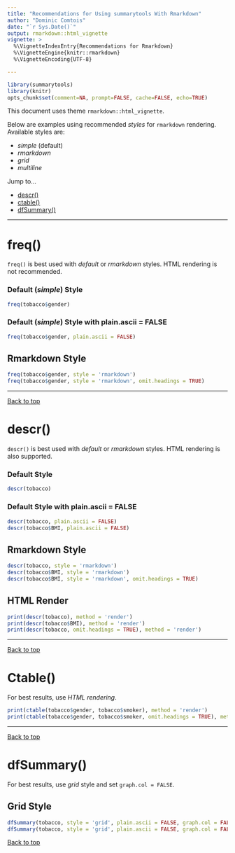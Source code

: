 ```yaml
---
title: "Recommendations for Using summarytools With Rmarkdown"
author: "Dominic Comtois"
date: "`r Sys.Date()`"
output: rmarkdown::html_vignette
vignette: >
  %\VignetteIndexEntry{Recommendations for Rmarkdown}
  %\VignetteEngine{knitr::rmarkdown}
  %\VignetteEncoding{UTF-8}

---
```


<!-- (output: html_document or html_vignette) -->

```r
library(summarytools)
library(knitr)
opts_chunk$set(comment=NA, prompt=FALSE, cache=FALSE, echo=TRUE)
```

This document uses theme `rmarkdown::html_vignette`.

Below are examples using recommended *styles* for `rmarkdown` rendering. Available styles are:  

- _simple_ (default)  
- _rmarkdown_  
- _grid_  
- _multiline_  
 
Jump to...

- [descr()](#descr)  
- [ctable()](#ctable)  
- [dfSummary()](#dfsummary)  


--------------------------------------------------------------------------------

# freq()

`freq()` is best used with _default_ or _rmarkdown_ styles. HTML rendering is not recommended.

### Default (_simple_) Style
```r
freq(tobacco$gender)
```

### Default (_simple_) Style with plain.ascii = FALSE
```r
freq(tobacco$gender, plain.ascii = FALSE)
```

## Rmarkdown Style
```r
freq(tobacco$gender, style = 'rmarkdown')
freq(tobacco$gender, style = 'rmarkdown', omit.headings = TRUE)
```

<!-- ### Grid Style -->
<!-- ```{r freq_grid, results='asis'} -->
<!-- freq(tobacco$gender, style = 'grid') -->
<!-- ``` -->

<!-- ## HTML Rendering -->
<!-- ```{r freq_html, results='asis'} -->
<!-- print(freq(tobacco$gender), method = 'render') -->
<!-- print(freq(tobacco$gender), method = 'render', omit.headings = TRUE) -->
<!-- ``` -->

 
------------------------------------------------------------------------------------
 
<a href="#top">Back to top</a>
 
# descr() {#descr}
`descr()` is best used with _default_ or _rmarkdown_ styles. HTML rendering is also supported.

### Default Style
```r
descr(tobacco)
```

### Default Style with plain.ascii = FALSE
```r
descr(tobacco, plain.ascii = FALSE)
descr(tobacco$BMI, plain.ascii = FALSE)
```

## Rmarkdown Style
```r
descr(tobacco, style = 'rmarkdown')
descr(tobacco$BMI, style = 'rmarkdown')
descr(tobacco$BMI, style = 'rmarkdown', omit.headings = TRUE)
```

<!-- ### Grid Style -->
<!-- ```{r descr_grid, results='asis'} -->
<!-- descr(tobacco, style = 'grid') -->
<!-- descr(tobacco$BMI, style = 'grid') -->
<!-- ``` -->

## HTML Render
```r
print(descr(tobacco), method = 'render')
print(descr(tobacco$BMI), method = 'render')
print(descr(tobacco, omit.headings = TRUE), method = 'render')
```

 
--------------------------------------------------------------------------------

<a href="#top">Back to top</a>

# Ctable() {#ctable}

For best results, use *HTML rendering*.
<!-- ## Default Style -->
<!-- ```{r ctable_default, results='asis'} -->
<!-- ctable(tobacco$gender, tobacco$smoker) -->
<!-- ``` -->

<!-- ## Default Style with plain.ascii = FALSE -->
<!-- ```{r ctable_default2, results='asis'} -->
<!-- ctable(tobacco$gender, tobacco$smoker, plain.ascii = FALSE) -->
<!-- ``` -->

<!-- ## Rmarkdown Style -->
<!-- ```{r ctable_rm, results='asis'} -->
<!-- ctable(tobacco$gender, tobacco$smoker, style = 'rmarkdown') -->
<!-- ``` -->

<!-- ## Grid Style -->
<!-- ```{r ctable_grid, results='asis'} -->
<!-- ctable(tobacco$gender, tobacco$smoker, justify = 'right', style = 'grid') # voir si default est bien right -->
<!-- ``` -->

```r
print(ctable(tobacco$gender, tobacco$smoker), method = 'render')
print(ctable(tobacco$gender, tobacco$smoker, omit.headings = TRUE), method = 'render')
```

--------------------------------------------------------------------------------

<a href="#top">Back to top</a>

# dfSummary() {#dfsummary}

For best results, use _grid_ style and set `graph.col = FALSE`. 

<!-- ## Default Style -->
<!-- ```{r dfs_default, results='asis'} -->
<!-- dfSummary(tobacco) -->
<!-- dfSummary(tobacco, graph.col = FALSE) -->
<!-- ``` -->

<!-- ## Default Style with plain.ascii = FALSE -->
<!-- ```{r dfs_default2, results='asis'} -->
<!-- dfSummary(tobacco, plain.ascii = FALSE) -->
<!-- dfSummary(tobacco, graph.col = FALSE, plain.ascii = FALSE) -->
<!-- ``` -->

<!-- ## Multiline Style -->
<!-- ```{r dfs_ml, results='asis'} -->
<!-- dfSummary(tobacco, style = 'multiline') -->
<!-- dfSummary(tobacco, style = 'multiline', graph.col = FALSE) -->
<!-- dfSummary(tobacco, style = 'multiline', plain.ascii = FALSE) -->
<!-- dfSummary(tobacco, style = 'multiline', plain.ascii = FALSE, graph.col = FALSE) -->
<!-- ``` -->

<!-- ## Grid Style -->
<!-- ```{r dfs_grid, results='asis'} -->
<!-- dfSummary(tobacco, style = 'grid') -->
<!-- dfSummary(tobacco, style = 'grid', graph.col = FALSE) -->
<!-- dfSummary(tobacco, style = 'grid', plain.ascii = FALSE) -->
<!-- ``` -->

## Grid Style
```r
dfSummary(tobacco, style = 'grid', plain.ascii = FALSE, graph.col = FALSE)
dfSummary(tobacco, style = 'grid', plain.ascii = FALSE, graph.col = FALSE, omit.headings = TRUE)
```

<!-- ## HTML Render -->
<!-- ```{r dfs_html, results='asis'} -->
<!-- print(dfSummary(tobacco), method = 'render') -->
<!-- ``` -->

<a href="#top">Back to top</a>

